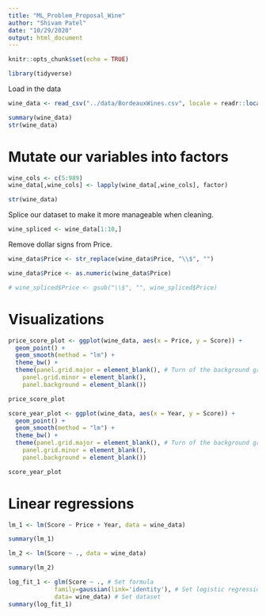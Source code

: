 ```yaml
---
title: "ML_Problem_Proposal_Wine"
author: "Shivam Patel"
date: "10/29/2020"
output: html_document
---
```


```r
knitr::opts_chunk$set(echo = TRUE)
```

```r
library(tidyverse)
```


Load in the data

```r
wine_data <- read_csv("../data/BordeauxWines.csv", locale = readr::locale(encoding = "latin1"))
```

```r
summary(wine_data)
str(wine_data)
```

# Mutate our variables into factors

```r
wine_cols <- c(5:989)
wine_data[,wine_cols] <- lapply(wine_data[,wine_cols], factor)

str(wine_data)
```

Splice our dataset to make it more manageable when cleaning.

```r
wine_spliced <- wine_data[1:10,]
```

Remove dollar signs from Price.

```r
wine_data$Price <- str_replace(wine_data$Price, "\\$", "")

wine_data$Price <- as.numeric(wine_data$Price)

# wine_spliced$Price <- gsub("\\$", "", wine_spliced$Price)
```

# Visualizations

```r
price_score_plot <- ggplot(wine_data, aes(x = Price, y = Score)) +
  geom_point() +
  geom_smooth(method = "lm") +
  theme_bw() +
  theme(panel.grid.major = element_blank(), # Turn of the background grid
    panel.grid.minor = element_blank(),
    panel.background = element_blank())

price_score_plot

score_year_plot <- ggplot(wine_data, aes(x = Year, y = Score)) +
  geom_point() +
  geom_smooth(method = "lm") +
  theme_bw() +
  theme(panel.grid.major = element_blank(), # Turn of the background grid
    panel.grid.minor = element_blank(),
    panel.background = element_blank())

score_year_plot
```

# Linear regressions

```r
lm_1 <- lm(Score ~ Price + Year, data = wine_data)

summary(lm_1)
```

```r
lm_2 <- lm(Score ~ ., data = wine_data)

summary(lm_2)
```


```r
log_fit_1 <- glm(Score ~ ., # Set formula
             family=gaussian(link='identity'), # Set logistic regression
             data= wine_data) # Set dataset
summary(log_fit_1)
```

